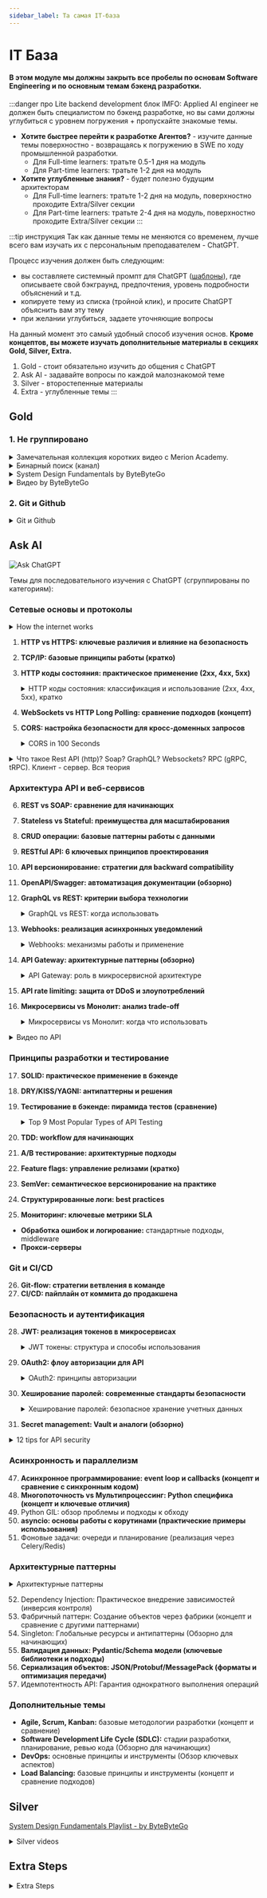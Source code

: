 ```yaml
---
sidebar_label: Та самая IT-база
---
```


# IT База

#### В этом модуле мы должны закрыть все пробелы по основам Software Engineering и по основным темам бэкенд разработки.

:::danger про Lite backend development блок
IMFO: Applied AI engineer не должен быть специалистом по бэкенд разработке, но вы сами должны углубиться с уровнем погружения + пропускайте знакомые темы.
- **Хотите быстрее перейти к разработке Агентов?** - изучите данные темы поверхностно - возвращаясь к погружению в SWE по ходу промышленной разработки.
    - Для Full-time learners: тратьте 0.5-1 дня на модуль
    - Для Part-time learners: тратьте 1-2 дня на модуль
- **Хотите углубленные знания?** - будет полезно будущим архитекторам
    - Для Full-time learners: тратьте 1-2 дня на модуль, поверхностно проходите Extra/Silver секции
    - Для Part-time learners: тратьте 2-4 дня на модуль, поверхностно проходите Extra/Silver секции
:::

:::tip инструкция
Так как данные темы не меняются со временем, лучше всего вам изучать их с персональным преподавателем - ChatGPT.

Процесс изучения должен быть следующим:
- вы составляете системный промпт для ChatGPT ([шаблоны](../metalearning#chatgpt-prompts)), где описываете свой бэкграунд, предпочтения, уровень подробности объяснений и т.д.
- копируете тему из списка (тройной клик), и просите ChatGPT объяснить вам эту тему
- при желании углубиться, задаете уточняющие вопросы 

На данный момент это самый удобный способ изучения основ. **Кроме концептов, вы можете изучать дополнительные материалы в секциях Gold, Silver, Extra.** 
1. Gold - стоит обязательно изучить до общения с ChatGPT
2. Ask AI - задавайте вопросы по каждой малознакомой теме
3. Silver - второстепенные материалы
4. Extra - углубленные темы
:::


## Gold

### 1. Не группировано

<details>
<summary>Замечательная коллекция коротких видео с Merion Academy.</summary>

<iframe width="560" height="315" src="https://www.youtube.com/embed/8MUhmxegeb8?si=U7I6Nsdluqz8iYyO" title="YouTube video player" frameborder="0" allow="accelerometer; autoplay; clipboard-write; encrypted-media; gyroscope; picture-in-picture; web-share" referrerpolicy="strict-origin-when-cross-origin" allowfullscreen></iframe>
<iframe width="560" height="315" src="https://www.youtube.com/embed/6tFGoiok0u8?si=KyKs8Q7lNx5tL4jn" title="YouTube video player" frameborder="0" allow="accelerometer; autoplay; clipboard-write; encrypted-media; gyroscope; picture-in-picture; web-share" referrerpolicy="strict-origin-when-cross-origin" allowfullscreen></iframe>
<iframe width="560" height="315" src="https://www.youtube.com/embed/je0QFU7p5Oo?si=z_bmTYn_uQzMAnbR" title="YouTube video player" frameborder="0" allow="accelerometer; autoplay; clipboard-write; encrypted-media; gyroscope; picture-in-picture; web-share" referrerpolicy="strict-origin-when-cross-origin" allowfullscreen></iframe>
<iframe width="560" height="315" src="https://www.youtube.com/embed/yMSJKBQINAc?si=dbjXRhBmcK7cA20-" title="YouTube video player" frameborder="0" allow="accelerometer; autoplay; clipboard-write; encrypted-media; gyroscope; picture-in-picture; web-share" referrerpolicy="strict-origin-when-cross-origin" allowfullscreen></iframe>
<iframe width="560" height="315" src="https://www.youtube.com/embed/t2NMbSarXC4?si=YSkAyt_yNE8zPVmf" title="YouTube video player" frameborder="0" allow="accelerometer; autoplay; clipboard-write; encrypted-media; gyroscope; picture-in-picture; web-share" referrerpolicy="strict-origin-when-cross-origin" allowfullscreen></iframe>
<iframe width="560" height="315" src="https://www.youtube.com/embed/C9T_7D12URI?si=LC9pWkAddaTVFo-b" title="YouTube video player" frameborder="0" allow="accelerometer; autoplay; clipboard-write; encrypted-media; gyroscope; picture-in-picture; web-share" referrerpolicy="strict-origin-when-cross-origin" allowfullscreen></iframe>
<iframe width="560" height="315" src="https://www.youtube.com/embed/z0wDQc_UE2M?si=8J9WDStp98KHDM25" title="YouTube video player" frameborder="0" allow="accelerometer; autoplay; clipboard-write; encrypted-media; gyroscope; picture-in-picture; web-share" referrerpolicy="strict-origin-when-cross-origin" allowfullscreen></iframe>

</details>

<details>
<summary>Бинарный поиск (канал)</summary>

<iframe width="560" height="315" src="https://www.youtube.com/embed/jze--7onnYw?si=EXLgSrtO0gIJTt1Y" title="YouTube video player" frameborder="0" allow="accelerometer; autoplay; clipboard-write; encrypted-media; gyroscope; picture-in-picture; web-share" referrerpolicy="strict-origin-when-cross-origin" allowfullscreen></iframe>

<iframe width="560" height="315" src="https://www.youtube.com/embed/2yoRWrc0MA0?si=veKXZURe8HIgbMbL" title="YouTube video player" frameborder="0" allow="accelerometer; autoplay; clipboard-write; encrypted-media; gyroscope; picture-in-picture; web-share" referrerpolicy="strict-origin-when-cross-origin" allowfullscreen></iframe>

</details>

<details>
<summary>System Design Fundamentals by ByteByteGo</summary>

<iframe width="560" height="315" src="https://www.youtube.com/embed/FqR5vESuKe0?si=wyiNfWlzpz6t_6C3" title="YouTube video player" frameborder="0" allow="accelerometer; autoplay; clipboard-write; encrypted-media; gyroscope; picture-in-picture; web-share" referrerpolicy="strict-origin-when-cross-origin" allowfullscreen></iframe>
<iframe width="560" height="315" src="https://www.youtube.com/embed/42UP1fxi2SY?si=r4h0UMVjsxLedrnv" title="YouTube video player" frameborder="0" allow="accelerometer; autoplay; clipboard-write; encrypted-media; gyroscope; picture-in-picture; web-share" referrerpolicy="strict-origin-when-cross-origin" allowfullscreen></iframe>
<iframe width="560" height="315" src="https://www.youtube.com/embed/-mN3VyJuCjM?si=2SByBQ3f9FhTJHfV" title="YouTube video player" frameborder="0" allow="accelerometer; autoplay; clipboard-write; encrypted-media; gyroscope; picture-in-picture; web-share" referrerpolicy="strict-origin-when-cross-origin" allowfullscreen></iframe>
<iframe width="560" height="315" src="https://www.youtube.com/embed/27r4Bzuj5NQ?si=_D9Tfu2LEhhJ-3e4" title="YouTube video player" frameborder="0" allow="accelerometer; autoplay; clipboard-write; encrypted-media; gyroscope; picture-in-picture; web-share" referrerpolicy="strict-origin-when-cross-origin" allowfullscreen></iframe>
<iframe width="560" height="315" src="https://www.youtube.com/embed/lX4CrbXMsNQ?si=nMnofSLmRtNgAEcR" title="YouTube video player" frameborder="0" allow="accelerometer; autoplay; clipboard-write; encrypted-media; gyroscope; picture-in-picture; web-share" referrerpolicy="strict-origin-when-cross-origin" allowfullscreen></iframe>

</details>

<details>
<summary>Видео by ByteByteGo</summary>

<iframe width="560" height="315" src="https://www.youtube.com/embed/27r4Bzuj5NQ?si=kBAYBVmeLuh7GI6I" title="YouTube video player" frameborder="0" allow="accelerometer; autoplay; clipboard-write; encrypted-media; gyroscope; picture-in-picture; web-share" referrerpolicy="strict-origin-when-cross-origin" allowfullscreen></iframe>
<iframe width="560" height="315" src="https://www.youtube.com/embed/7swoLEqABhQ?si=jRSDOGqXB8C4ebup" title="YouTube video player" frameborder="0" allow="accelerometer; autoplay; clipboard-write; encrypted-media; gyroscope; picture-in-picture; web-share" referrerpolicy="strict-origin-when-cross-origin" allowfullscreen></iframe>
<iframe width="560" height="315" src="https://www.youtube.com/embed/J8uAiZJMfzQ?si=734LIgc200s5nPAL" title="YouTube video player" frameborder="0" allow="accelerometer; autoplay; clipboard-write; encrypted-media; gyroscope; picture-in-picture; web-share" referrerpolicy="strict-origin-when-cross-origin" allowfullscreen></iframe>
<iframe width="560" height="315" src="https://www.youtube.com/embed/xSPA2yBgDgA?si=Bp6qQ4z641atM51l" title="YouTube video player" frameborder="0" allow="accelerometer; autoplay; clipboard-write; encrypted-media; gyroscope; picture-in-picture; web-share" referrerpolicy="strict-origin-when-cross-origin" allowfullscreen></iframe>
<iframe width="560" height="315" src="https://www.youtube.com/embed/dvRFHG2-uYs?si=7m4HkeAYXUqzbGWl" title="YouTube video player" frameborder="0" allow="accelerometer; autoplay; clipboard-write; encrypted-media; gyroscope; picture-in-picture; web-share" referrerpolicy="strict-origin-when-cross-origin" allowfullscreen></iframe>
<iframe width="560" height="315" src="https://www.youtube.com/embed/cTyZ_hbmbDw?si=hW9aSdIAglcCww61" title="YouTube video player" frameborder="0" allow="accelerometer; autoplay; clipboard-write; encrypted-media; gyroscope; picture-in-picture; web-share" referrerpolicy="strict-origin-when-cross-origin" allowfullscreen></iframe>
<iframe width="560" height="315" src="https://www.youtube.com/embed/RlM9AfWf1WU?si=6KOYZFEc60q79yuh" title="YouTube video player" frameborder="0" allow="accelerometer; autoplay; clipboard-write; encrypted-media; gyroscope; picture-in-picture; web-share" referrerpolicy="strict-origin-when-cross-origin" allowfullscreen></iframe>

<iframe width="560" height="315" src="https://www.youtube.com/embed/GhX8sNyFo5w?si=yS7nFoN3FVruDRvr" title="YouTube video player" frameborder="0" allow="accelerometer; autoplay; clipboard-write; encrypted-media; gyroscope; picture-in-picture; web-share" referrerpolicy="strict-origin-when-cross-origin" allowfullscreen></iframe>


</details>


### 2. Git и Github

<details>
<summary>Git и Github</summary>

<iframe width="560" height="315" src="https://www.youtube.com/embed/w3jLJU7DT5E?si=7849sZK3UGAvVZGC" title="YouTube video player" frameborder="0" allow="accelerometer; autoplay; clipboard-write; encrypted-media; gyroscope; picture-in-picture; web-share" referrerpolicy="strict-origin-when-cross-origin" allowfullscreen></iframe>
<iframe width="560" height="315" src="https://www.youtube.com/embed/EeARyFrZsnU?si=u0ttcklT-CZJmBuk" title="YouTube video player" frameborder="0" allow="accelerometer; autoplay; clipboard-write; encrypted-media; gyroscope; picture-in-picture; web-share" referrerpolicy="strict-origin-when-cross-origin" allowfullscreen></iframe>
<iframe width="560" height="315" src="https://www.youtube.com/embed/e9lnsKot_SQ?si=cy5TN5mzz2TFWSZS" title="YouTube video player" frameborder="0" allow="accelerometer; autoplay; clipboard-write; encrypted-media; gyroscope; picture-in-picture; web-share" referrerpolicy="strict-origin-when-cross-origin" allowfullscreen></iframe>

</details>

## Ask AI

![Ask ChatGPT](https://img.shields.io/badge/Ask%20ChatGPT-8A2BE2?style=for-the-badge)

Темы для последовательного изучения с ChatGPT (сгруппированы по категориям):

### Сетевые основы и протоколы

<details>
<summary>How the internet works</summary>

<iframe width="560" height="315" src="https://www.youtube.com/embed/sMHzfigUxz4?si=d68it1_Lbn1R8qVQ" title="YouTube video player" frameborder="0" allow="accelerometer; autoplay; clipboard-write; encrypted-media; gyroscope; picture-in-picture; web-share" referrerpolicy="strict-origin-when-cross-origin" allowfullscreen></iframe>

</details>


1. **HTTP vs HTTPS: ключевые различия и влияние на безопасность**
2. **TCP/IP: базовые принципы работы (кратко)**
3. **HTTP коды состояния: практическое применение (2xx, 4xx, 5xx)**
    <details>
    <summary>HTTP коды состояния: классификация и использование (2xx, 4xx, 5xx), кратко</summary>

    <iframe width="560" height="315" src="https://www.youtube.com/embed/qmpUfWN7hh4?si=s-dryQZ-WwqiY3Kw" title="YouTube video player" frameborder="0" allow="accelerometer; autoplay; clipboard-write; encrypted-media; gyroscope; picture-in-picture; web-share" referrerpolicy="strict-origin-when-cross-origin" allowfullscreen></iframe>

    </details>
4. **WebSockets vs HTTP Long Polling: сравнение подходов (концепт)**
5. **CORS: настройка безопасности для кросс-доменных запросов**
    <details>
    <summary>CORS in 100 Seconds</summary>

        <iframe width="560" height="315" src="https://www.youtube.com/embed/4KHiSt0oLJ0?si=4owQc2_iPg0rRQdB" title="YouTube video player" frameborder="0" allow="accelerometer; autoplay; clipboard-write; encrypted-media; gyroscope; picture-in-picture; web-share" referrerpolicy="strict-origin-when-cross-origin" allowfullscreen></iframe>

    </details>

<details>
<summary>Что такое Rest API (http)? Soap? GraphQL? Websockets? RPC (gRPC, tRPC). Клиент - сервер. Вся теория</summary>

<iframe width="560" height="315" src="https://www.youtube.com/embed/XaTwnKLQi4A?si=ZgwfEC60fWH1cVWl" title="YouTube video player" frameborder="0" allow="accelerometer; autoplay; clipboard-write; encrypted-media; gyroscope; picture-in-picture; web-share" referrerpolicy="strict-origin-when-cross-origin" allowfullscreen></iframe>

</details>

### Архитектура API и веб-сервисов
6. **REST vs SOAP: сравнение для начинающих**
7. **Stateless vs Stateful: преимущества для масштабирования**
8. **CRUD операции: базовые паттерны работы с данными**
9. **RESTful API: 6 ключевых принципов проектирования**
10. **API версионирование: стратегии для backward compatibility**
11. **OpenAPI/Swagger: автоматизация документации (обзорно)**
12. **GraphQL vs REST: критерии выбора технологии**
    <details>
    <summary>GraphQL vs REST: когда использовать</summary>

    <iframe width="560" height="315" src="https://www.youtube.com/embed/yWzKJPw_VzM?si=KgFnWyyXFnlKI39F" title="YouTube video player" frameborder="0" allow="accelerometer; autoplay; clipboard-write; encrypted-media; gyroscope; picture-in-picture; web-share" referrerpolicy="strict-origin-when-cross-origin" allowfullscreen></iframe>

    </details>
13. **Webhooks: реализация асинхронных уведомлений**
    <details>
    <summary>Webhooks: механизмы работы и применение</summary>

    <iframe width="560" height="315" src="https://www.youtube.com/embed/x_jjhcDrISk?si=FuIdQkqTXHklXcB8" title="YouTube video player" frameborder="0" allow="accelerometer; autoplay; clipboard-write; encrypted-media; gyroscope; picture-in-picture; web-share" referrerpolicy="strict-origin-when-cross-origin" allowfullscreen></iframe>

    </details>
14. **API Gateway: архитектурные паттерны (обзорно)**
    <details>
    <summary>API Gateway: роль в микросервисной архитектуре</summary>

    <iframe width="560" height="315" src="https://www.youtube.com/embed/6ULyxuHKxg8?si=EK8twqMsVGR-GWhR" title="YouTube video player" frameborder="0" allow="accelerometer; autoplay; clipboard-write; encrypted-media; gyroscope; picture-in-picture; web-share" referrerpolicy="strict-origin-when-cross-origin" allowfullscreen></iframe>
    <iframe width="560" height="315" src="https://www.youtube.com/embed/RqfaTIWc3LQ?si=0WUD_KE4fuIwO6SW" title="YouTube video player" frameborder="0" allow="accelerometer; autoplay; clipboard-write; encrypted-media; gyroscope; picture-in-picture; web-share" referrerpolicy="strict-origin-when-cross-origin" allowfullscreen></iframe>

    </details>
15. **API rate limiting: защита от DDoS и злоупотреблений**
16. **Микросервисы vs Монолит: анализ trade-off**
    <details>
    <summary>Микросервисы vs Монолит: когда что использовать</summary>

    <iframe width="560" height="315" src="https://www.youtube.com/embed/lTAcCNbJ7KE?si=AuOUougNZ8_hM477" title="YouTube video player" frameborder="0" allow="accelerometer; autoplay; clipboard-write; encrypted-media; gyroscope; picture-in-picture; web-share" referrerpolicy="strict-origin-when-cross-origin" allowfullscreen></iframe>

    </details>

<details>
<summary>Видео по API</summary>

<iframe width="560" height="315" src="https://www.youtube.com/embed/fXa_2rllZTI?si=vpBNrlDNs5HRjkq3" title="YouTube video player" frameborder="0" allow="accelerometer; autoplay; clipboard-write; encrypted-media; gyroscope; picture-in-picture; web-share" referrerpolicy="strict-origin-when-cross-origin" allowfullscreen></iframe>
<iframe width="560" height="315" src="https://www.youtube.com/embed/19d4AXt3dSI?si=CzYZiE5kPtUL71Tj" title="YouTube video player" frameborder="0" allow="accelerometer; autoplay; clipboard-write; encrypted-media; gyroscope; picture-in-picture; web-share" referrerpolicy="strict-origin-when-cross-origin" allowfullscreen></iframe>
<iframe width="560" height="315" src="https://www.youtube.com/embed/08-RlaLgWx4?si=zRaBODPnUa9BIinu" title="YouTube video player" frameborder="0" allow="accelerometer; autoplay; clipboard-write; encrypted-media; gyroscope; picture-in-picture; web-share" referrerpolicy="strict-origin-when-cross-origin" allowfullscreen></iframe>
<iframe width="560" height="315" src="https://www.youtube.com/embed/KhuZdeuF6kw?si=o46cgtVG5pkJ_OoW" title="YouTube video player" frameborder="0" allow="accelerometer; autoplay; clipboard-write; encrypted-media; gyroscope; picture-in-picture; web-share" referrerpolicy="strict-origin-when-cross-origin" allowfullscreen></iframe>

</details>


### Принципы разработки и тестирование
17. **SOLID: практическое применение в бэкенде**
18. **DRY/KISS/YAGNI: антипаттерны и решения**
19. **Тестирование в бэкенде: пирамида тестов (сравнение)**
    <details>
    <summary>Top 9 Most Popular Types of API Testing</summary>

    <img src="https://substackcdn.com/image/fetch/w_1456,c_limit,f_webp,q_auto:good,fl_lossy/https%3A%2F%2Fsubstack-post-media.s3.amazonaws.com%2Fpublic%2Fimages%2Fc53f283e-6834-45b6-beb9-57b10b2a22fd_1280x1664.gif" alt="API Testing Types" />

    <iframe width="560" height="315" src="https://www.youtube.com/embed/qquIJ1Ivusg?si=3b3OHQQi7BEev6zJ" title="YouTube video player" frameborder="0" allow="accelerometer; autoplay; clipboard-write; encrypted-media; gyroscope; picture-in-picture; web-share" referrerpolicy="strict-origin-when-cross-origin" allowfullscreen></iframe>

    </details>


20. **TDD: workflow для начинающих**
21. **A/B тестирование: архитектурные подходы**
22. **Feature flags: управление релизами (кратко)**
23. **SemVer: семантическое версионирование на практике**
24. **Структурированные логи: best practices**
25. **Мониторинг: ключевые метрики SLA**

- **Обработка ошибок и логирование:** стандартные подходы, middleware
- **Прокси-серверы**

### Git и CI/CD
26. **Git-flow: стратегии ветвления в команде**
27. **CI/CD: пайплайн от коммита до продакшена**

### Безопасность и аутентификация
28. **JWT: реализация токенов в микросервисах**
    <details>
    <summary>JWT токены: структура и способы использования</summary>

    <iframe width="560" height="315" src="https://www.youtube.com/embed/P2CPd9ynFLg?si=vnMzNY8e1wSF3IcF" title="YouTube video player" frameborder="0" allow="accelerometer; autoplay; clipboard-write; encrypted-media; gyroscope; picture-in-picture; web-share" referrerpolicy="strict-origin-when-cross-origin" allowfullscreen></iframe>
    
    https://youtu.be/fyTxwIa-1U0?si=TKRWttBerXodhlA-

    </details>
29. **OAuth2: флоу авторизации для API**
    <details>
    <summary>OAuth2: принципы авторизации</summary>

    <iframe width="560" height="315" src="https://www.youtube.com/embed/ZV5yTm4pT8g?si=wxHYNBWNpzKcHCPv" title="YouTube video player" frameborder="0" allow="accelerometer; autoplay; clipboard-write; encrypted-media; gyroscope; picture-in-picture; web-share" referrerpolicy="strict-origin-when-cross-origin" allowfullscreen></iframe>

    </details>
30. **Хеширование паролей: современные стандарты безопасности**
    <details>
    <summary>Хеширование паролей: безопасное хранение учетных данных</summary>

    <iframe width="560" height="315" src="https://www.youtube.com/embed/zt8Cocdy15c?si=017K7zJhNwZxLHe6" title="YouTube video player" frameborder="0" allow="accelerometer; autoplay; clipboard-write; encrypted-media; gyroscope; picture-in-picture; web-share" referrerpolicy="strict-origin-when-cross-origin" allowfullscreen></iframe>

    </details>
34. **Secret management: Vault и аналоги (обзорно)**

<details>
<summary>12 tips for API security</summary>

<iframe width="560" height="315" src="https://www.youtube.com/embed/6WZ6S-qmtqY?si=0nmKn09qxco70wKq" title="YouTube video player" frameborder="0" allow="accelerometer; autoplay; clipboard-write; encrypted-media; gyroscope; picture-in-picture; web-share" referrerpolicy="strict-origin-when-cross-origin" allowfullscreen></iframe>

</details>

### Асинхронность и параллелизм
47. **Асинхронное программирование: event loop и callbacks (концепт и сравнение с синхронным кодом)**
48. **Многопоточность vs Мультипроцессинг: Python специфика (концепт и ключевые отличия)**
49. Python GIL: обзор проблемы и подходы к обходу
50. **asyncio: основы работы с корутинами (практические примеры использования)**
51. Фоновые задачи: очереди и планирование (реализация через Celery/Redis)

### Архитектурные паттерны
<details>
<summary>Архитектурные паттерны</summary>

<iframe width="560" height="315" src="https://www.youtube.com/embed/nH4qjmP2KEE?si=qvcJnfDfQpJPDZ3v" title="YouTube video player" frameborder="0" allow="accelerometer; autoplay; clipboard-write; encrypted-media; gyroscope; picture-in-picture; web-share" referrerpolicy="strict-origin-when-cross-origin" allowfullscreen></iframe>

</details>

52. Dependency Injection: Практическое внедрение зависимостей (инверсия контроля)
53. Фабричный паттерн: Создание объектов через фабрики (концепт и сравнение с другими паттернами)
54. Singleton: Глобальные ресурсы и антипаттерны (Обзорно для начинающих)
55. **Валидация данных: Pydantic/Schema модели (ключевые библиотеки и подходы)**
56. **Сериализация объектов: JSON/Protobuf/MessagePack (форматы и оптимизация передачи)**
57. Идемпотентность API: Гарантия однократного выполнения операций

### Дополнительные темы
- **Agile, Scrum, Kanban:** базовые методологии разработки (концепт и сравнение)
- **Software Development Life Cycle (SDLC):** стадии разработки, планирование, ревью кода (Обзорно для начинающих)
- **DevOps:** основные принципы и инструменты (Обзор ключевых аспектов)
- **Load Balancing:** базовые принципы и инструменты (концепт и сравнение подходов)

## Silver

[System Design Fundamentals Playlist - by ByteByteGo](https://youtube.com/playlist?list=PLCRMIe5FDPsd0gVs500xeOewfySTsmEjf&si=kdCr6Gae83xeHU42)

<details>
<summary>Silver videos</summary>

<iframe width="560" height="315" src="https://www.youtube.com/embed/4vLxWqE94l4?si=DNpeWVb2oB2JxcUI" title="YouTube video player" frameborder="0" allow="accelerometer; autoplay; clipboard-write; encrypted-media; gyroscope; picture-in-picture; web-share" referrerpolicy="strict-origin-when-cross-origin" allowfullscreen></iframe>
<iframe width="560" height="315" src="https://www.youtube.com/embed/zvWKqUiovAM?si=6ou0tfQh9fgWrgO4" title="YouTube video player" frameborder="0" allow="accelerometer; autoplay; clipboard-write; encrypted-media; gyroscope; picture-in-picture; web-share" referrerpolicy="strict-origin-when-cross-origin" allowfullscreen></iframe>
<iframe width="560" height="315" src="https://www.youtube.com/embed/0chZFIZLR_0?si=ADyuQtl7yf8MoibA" title="YouTube video player" frameborder="0" allow="accelerometer; autoplay; clipboard-write; encrypted-media; gyroscope; picture-in-picture; web-share" referrerpolicy="strict-origin-when-cross-origin" allowfullscreen></iframe>
<iframe width="560" height="315" src="https://www.youtube.com/embed/HZklgPkboro?si=e5YskYrmefNYAsZF" title="YouTube video player" frameborder="0" allow="accelerometer; autoplay; clipboard-write; encrypted-media; gyroscope; picture-in-picture; web-share" referrerpolicy="strict-origin-when-cross-origin" allowfullscreen></iframe>

</details>

## Extra Steps

<details>
<summary>Extra Steps</summary>

<iframe width="560" height="315" src="https://www.youtube.com/embed/I5c7fBgvkNY?si=PzvBEpqIZwYdVLpL" title="YouTube video player" frameborder="0" allow="accelerometer; autoplay; clipboard-write; encrypted-media; gyroscope; picture-in-picture; web-share" referrerpolicy="strict-origin-when-cross-origin" allowfullscreen></iframe>
<iframe width="560" height="315" src="https://www.youtube.com/embed/jCd6XfWLZsg?si=ENrSGXh2UsmDgoV_" title="YouTube video player" frameborder="0" allow="accelerometer; autoplay; clipboard-write; encrypted-media; gyroscope; picture-in-picture; web-share" referrerpolicy="strict-origin-when-cross-origin" allowfullscreen></iframe>
<iframe width="560" height="315" src="https://www.youtube.com/embed/yIAcHMJzqJc?si=VLp5hNi3zBvYRezk" title="YouTube video player" frameborder="0" allow="accelerometer; autoplay; clipboard-write; encrypted-media; gyroscope; picture-in-picture; web-share" referrerpolicy="strict-origin-when-cross-origin" allowfullscreen></iframe>
<iframe width="560" height="315" src="https://www.youtube.com/embed/BTjxUS_PylA?si=oUeT1D5rG-iGO7xT" title="YouTube video player" frameborder="0" allow="accelerometer; autoplay; clipboard-write; encrypted-media; gyroscope; picture-in-picture; web-share" referrerpolicy="strict-origin-when-cross-origin" allowfullscreen></iframe>

</details>




